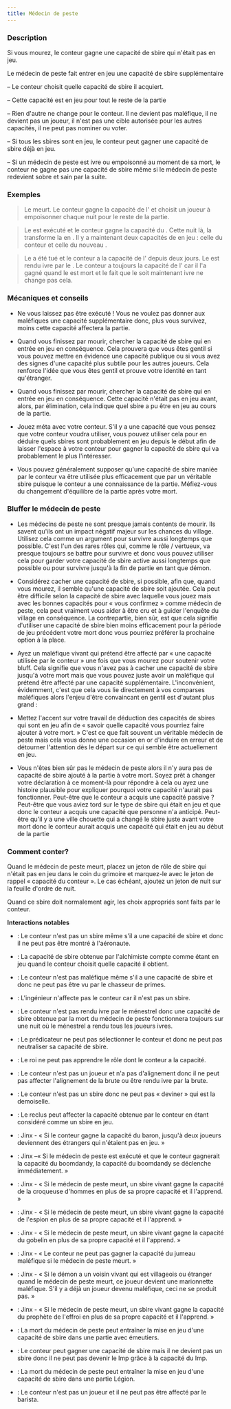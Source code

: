 ```yaml
---
title: Médecin de peste
---
```



<Role MEDECIN_DE_PESTE header />

### Description

Si vous mourez, le conteur gagne une capacité de sbire qui n'était pas en jeu.

Le médecin de peste fait entrer en jeu une capacité de sbire supplémentaire

–   Le conteur choisit quelle capacité de sbire il acquiert.

–	Cette capacité est en jeu pour tout le reste de la partie

–	Rien d'autre ne change pour le conteur. Il ne devient pas maléfique, il ne devient pas un joueur, il n'est pas une cible autorisée pour les autres capacités, il ne peut pas nominer ou voter.

–	Si tous les sbires sont en jeu, le conteur peut gagner une capacité de sbire déjà en jeu.

–	Si un médecin de peste est ivre ou empoisonné au moment de sa mort, le conteur ne gagne pas une capacité de sbire même si le médecin de peste redevient sobre et sain par la suite.

### Exemples

> Le <Role MEDECIN_DE_PESTE /> meurt. Le conteur gagne la capacité de l'<Role EMPOISONNEUR /> et choisit un joueur à empoisonner chaque nuit pour le reste de la partie.

> Le <Role MEDECIN_DE_PESTE /> est exécuté et le conteur gagne la capacité du <Role MANIPULATEUR />. Cette nuit là, la <Role VIEILLE_CHOUETTE /> transforme la <Role SORCIERE /> en <Role MANIPULATEUR />. Il y a maintenant deux capacités de <Role MANIPULATEUR /> en jeu : celle du conteur et celle du nouveau <Role MANIPULATEUR />.

> Le <Role MEDECIN_DE_PESTE /> a été tué et le conteur a la capacité de l'<Role ORGUE_DE_BARBARIE /> depuis deux jours. Le <Role MEDECIN_DE_PESTE /> est rendu ivre par le <Role MENESTREL />. Le conteur a toujours la capacité de l'<Role ORGUE_DE_BARBARIE /> car il l'a gagné quand le <Role MEDECIN_DE_PESTE /> est mort et le fait que le <Role MEDECIN_DE_PESTE /> soit maintenant ivre ne change pas cela.

### Mécaniques et conseils

- Ne vous laissez pas être exécuté ! Vous ne voulez pas donner aux maléfiques une capacité supplémentaire donc, plus vous survivez, moins cette capacité affectera la partie.

- Quand vous finissez par mourir, chercher la capacité de sbire qui en entrée en jeu en conséquence. Cela prouvera que vous êtes gentil si vous pouvez mettre en évidence une capacité publique ou si vous avez des signes d'une capacité plus subtile pour les autres joueurs. Cela renforce l'idée que vous êtes gentil et prouve votre identité en tant qu'étranger.

- Quand vous finissez par mourir, chercher la capacité de sbire qui en entrée en jeu en conséquence. Cette capacité n'était pas en jeu avant, alors, par élimination, cela indique quel sbire a pu être en jeu au cours de la partie.

- Jouez méta avec votre conteur. S'il y a une capacité que vous pensez que votre conteur voudra utiliser, vous pouvez utiliser cela pour en déduire quels sbires sont probablement en jeu depuis le début afin de laisser l'espace à votre conteur pour gagner la capacité de sbire qui va probablement le plus l'intéresser.

- Vous pouvez généralement supposer qu'une capacité de sbire maniée par le conteur va être utilisée plus efficacement que par un véritable sbire puisque le conteur a une connaissance de la partie. Méfiez-vous du changement d'équilibre de la partie après votre mort.

### Bluffer le médecin de peste

- Les médecins de peste ne sont presque jamais contents de mourir. Ils savent qu'ils ont un impact négatif majeur sur les chances du village. Utilisez cela comme un argument pour survivre aussi longtemps que possible. C'est l'un des rares rôles qui, comme le rôle / vertueux, va presque toujours se battre pour survivre et donc vous pouvez utiliser cela pour garder votre capacité de sbire active aussi longtemps que possible ou pour survivre jusqu'à la fin de partie en tant que démon.

- Considérez cacher une capacité de sbire, si possible, afin que, quand vous mourez, il semble qu'une capacité de sbire soit ajoutée. Cela peut être difficile selon la capacité de sbire avec laquelle vous jouez mais avec les bonnes capacités pour « vous confirmez » comme médecin de peste, cela peut vraiment vous aider à être cru et à guider l'enquête du village en conséquence. La contrepartie, bien sûr, est que cela signifie d'utiliser une capacité de sbire bien moins efficacement pour la période de jeu précédent votre mort donc vous pourriez préférer la prochaine option à la place.

- Ayez un maléfique vivant qui prétend être affecté par « une capacité utilisée par le conteur » une fois que vous mourez pour soutenir votre bluff. Cela signifie que vous n'avez pas à cacher une capacité de sbire jusqu'à votre mort mais que vous pouvez juste avoir un maléfique qui prétend être affecté par une capacité supplémentaire. L'inconvénient, évidemment, c'est que cela vous lie directement à vos comparses maléfiques alors l'enjeu d'être convaincant en gentil est d'autant plus grand :

- Mettez l'accent sur votre travail de déduction des capacités de sbires qui sont en jeu afin de « savoir quelle capacité vous pourriez faire ajouter à votre mort. » C'est ce que fait souvent un véritable médecin de peste mais cela vous donne une occasion en or d'induire en erreur et de détourner l'attention dès le départ sur ce qui semble être actuellement en jeu.

- Vous n'êtes bien sûr pas le médecin de peste alors il n'y aura pas de capacité de sbire ajouté à la partie à votre mort. Soyez prêt à changer votre déclaration à ce moment-là pour répondre à cela ou ayez une histoire plausible pour expliquer pourquoi votre capacité n'aurait pas fonctionner. Peut-être que le conteur a acquis une capacité passive ? Peut-être que vous aviez tord sur le type de sbire qui était en jeu et que donc le conteur a acquis une capacité que personne n'a anticipé. Peut-être qu'il y a une ville chouette qui a changé le sbire juste avant votre mort donc le conteur aurait acquis une capacité qui était en jeu au début de la partie

### Comment conter?

Quand le médecin de peste meurt, placez un jeton de rôle de sbire qui n'était pas en jeu dans le coin du grimoire et marquez-le avec le jeton de rappel « capacité du conteur ». Le cas échéant, ajoutez un jeton de nuit sur la feuille d'ordre de nuit.

Quand ce sbire doit normalement agir, les choix appropriés sont faits par le conteur.

**Interactions notables**

- <Role AERONAUTE /> : Le conteur n'est pas un sbire même s'il a une capacité de sbire et donc il ne peut pas être montré à l'aéronaute.

- <Role ALCHIMISTE /> : La capacité de sbire obtenue par l'alchimiste compte comme étant en jeu quand le conteur choisit quelle capacité il obtient.

- <Role CHASSEUR_DE_PRIMES /> : Le conteur n'est pas maléfique même s'il a une capacité de sbire et donc ne peut pas être vu par le chasseur de primes.

- <Role INGENIEUR /> : L'ingénieur n'affecte pas le conteur car il n'est pas un sbire.

- <Role MENESTREL /> : Le conteur n'est pas rendu ivre par le ménestrel donc une capacité de sbire obtenue par la mort du médecin de peste fonctionnera toujours sur une nuit où le ménestrel a rendu tous les joueurs ivres.

- <Role PREDICATEUR /> : Le prédicateur ne peut pas sélectionner le conteur et donc ne peut pas neutraliser sa capacité de sbire.

- <Role ROI /> : Le roi ne peut pas apprendre le rôle dont le conteur a la capacité.

- <Role BRUTE /> : Le conteur n'est pas un joueur et n'a pas d'alignement donc il ne peut pas affecter l'alignement de la brute ou être rendu ivre par la brute.

- <Role DEMOISELLE /> : Le conteur n'est pas un sbire donc ne peut pas « deviner » qui est la demoiselle.

- <Role RECLUS /> : Le reclus peut affecter la capacité obtenue par le conteur en étant considéré comme un sbire en jeu.

- <Role BARON /> : Jinx - « Si le conteur gagne la capacité du baron, jusqu'à deux joueurs deviennent des étrangers qui n'étaient pas en jeu. »

- <Role BOOMDANDY /> : Jinx –«  Si le médecin de peste est exécuté et que le conteur gagnerait la capacité du boomdandy, la capacité du boomdandy se déclenche immédiatement. »

- <Role CROQUEUSE_D_HOMMES /> : Jinx - « Si le médecin de peste meurt, un sbire vivant gagne la capacité de la croqueuse d'hommes en plus de sa propre capacité et il l'apprend. »

- <Role ESPION /> : Jinx - « Si le médecin de peste meurt, un sbire vivant gagne la capacité de l'espion en plus de sa propre capacité et il l'apprend. »

- <Role GOBELIN /> : Jinx - « Si le médecin de peste meurt, un sbire vivant gagne la capacité du gobelin en plus de sa propre capacité et il l'apprend. »

- <Role JUMEAU_MALEFIQUE /> : Jinx - « Le conteur ne peut pas gagner la capacité du jumeau maléfique si le médecin de peste meurt. »

- <Role MARIONNETTE /> : Jinx - « Si le démon a un voisin vivant qui est villageois ou étranger quand le médecin de peste meurt, ce joueur devient une marionnette maléfique. S'il y a déjà un joueur devenu maléfique, ceci ne se produit pas. »

- <Role PROPHETE_DE_L_EFFROI /> : Jinx - « Si le médecin de peste meurt, un sbire vivant gagne la capacité du prophète de l'effroi en plus de sa propre capacité et il l'apprend. »

- <Role EMEUTIER /> : La mort du médecin de peste peut entraîner la mise en jeu d'une capacité de sbire dans une partie avec émeutiers.

- <Role IMP /> : Le conteur peut gagner une capacité de sbire mais il ne devient pas un sbire donc il ne peut pas devenir le Imp grâce à la capacité du Imp.

- <Role LEGION /> : La mort du médecin de peste peut entraîner la mise en jeu d'une capacité de sbire dans une partie Légion.
 
- <Role BARISTA /> : Le conteur n'est pas un joueur et il ne peut pas être affecté par le barista.
